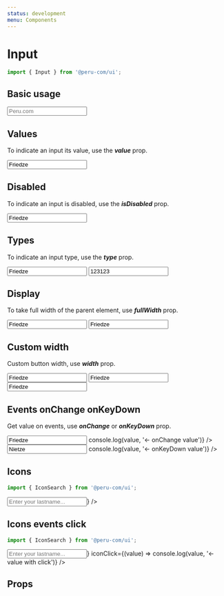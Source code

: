 ```yaml
---
status: development
menu: Components
---
```



# Input

```js
import { Input } from '@peru-com/ui';
```
## Basic usage

<Playground>
  <Input name="name" placeholder="Peru.com" />
</Playground>

## Values

To indicate an input its value, use the ***value*** prop.

<Playground>
  <Input name="name" placeholder="Enter your lastname..." value="Friedze" />
</Playground>

## Disabled

To indicate an input is disabled, use the ***isDisabled*** prop.

<Playground>
  <Input name="name" value="Friedze" isDisabled />
</Playground>

## Types

To indicate an input type, use the ***type*** prop.

<Playground>
  <InputGroups>
    <Input name="name" type="text" value="Friedze" />
    <Input name="name" type="number" value="123123" />
  </InputGroups>
</Playground>

## Display

To take full width of the parent element, use ***fullWidth*** prop.

<Playground>
  <InputGroups>
    <Input name="name" value="Friedze" />
    <Input name="name" value="Friedze" fullWidth />
  </InputGroups>
</Playground>

## Custom width

Custom button width, use ***width*** prop.

<Playground>
  <InputGroups>
    <Input name="name" value="Friedze" width={200} />
    <Input name="name" value="Friedze" width={300} />
    <Input name="name" value="Friedze" width={400} />
  </InputGroups>
</Playground>

## Events onChange onKeyDown

Get value on events, use ***onChange*** or ***onKeyDown*** prop.

<Playground>
  <InputGroups>
    <Input 
      name="name" 
      value="Friedze" 
      onChange={(value) => console.log(value, '<- onChange value')} 
    />
    <Input 
      name="lastname" 
      value="Nietze" 
      onKeyDown={(value) => console.log(value, '<- onKeyDown value')} 
    />
  </InputGroups>
</Playground>

## Icons

```js
import { IconSearch } from '@peru-com/ui';
```

<Playground>
  <Input 
    name="name" 
    placeholder="Enter your lastname..."
    icon={<IconSearch color="#F52118" />}
  />
</Playground>

## Icons events click

```js
import { IconSearch } from '@peru-com/ui';
```

<Playground>
  <Input 
    name="name" 
    placeholder="Enter your lastname..."
    icon={<IconSearch color="#F52118" />}
    iconClick={(value) => console.log(value, '<- value with click')}
  />
</Playground>


## Props

<Props of={Input} />
